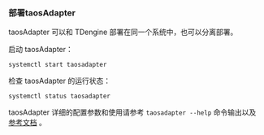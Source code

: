 ### 部署taosAdapter

taosAdapter 可以和 TDengine 部署在同一个系统中，也可以分离部署。

启动 taosAdapter：

```
systemctl start taosadapter
```

检查 taosAdapter 的运行状态：

```
systemctl status taosadapter
```

taosAdapter 详细的配置参数和使用请参考 `taosadapter --help` 命令输出以及 [参考文档](/reference/taosadapter) 。

